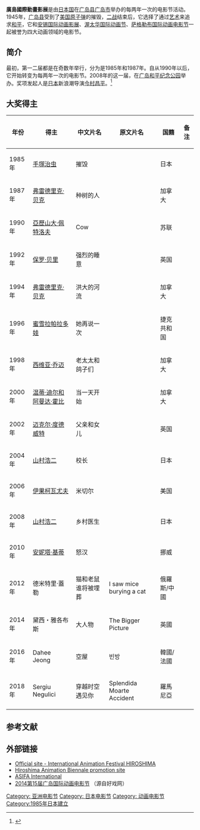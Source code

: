 '''廣島國際動畫影展'''是由[[日本国|日本国]]在[[广岛县|广岛县]][[广岛市|广岛市]]举办的每两年一次的电影节活动。1945年，[[广岛县|广岛县]]受到了[[美国|美国]][[原子弹|原子弹]]的摧毁，[[二战|二战]]结束后，它选择了通过[[艺术|艺术]]来追求[[和平|和平]]，它和[[安锡国际动画影展|安锡国际动画影展]]、[[渥太华国际动画节|渥太华国际动画节]]、[[萨格勒布国际动画电影节|萨格勒布国际动画电影节]]一起被誉为四大动画领域的电影节。

== 简介 ==
最初，第一二届都是在奇数年举行，分为是1985年和1987年。自从1990年以后，它开始转变为每两年一次的电影节。2008年的这一届，在[[广岛和平纪念公园|广岛和平纪念公园]]举办。奖项发起人是[[日本|日本]]新浪潮导演[[今村昌平|今村昌平]]。<ref>{{cite web |url=http://yule.sohu.com/20100716/n273545692.shtml |title=日本福冈电影节落幕 韩片《首尔人家》获大奖 |accessdate=2010年 |work= |publisher=搜狐网 |language=zh-cn |archive-date=2010-07-20 |archive-url=https://web.archive.org/web/20100720035025/http://yule.sohu.com/20100716/n273545692.shtml |dead-url=no }}</ref>

== 大奖得主 ==
{| class="wikitable"
|-
! 年份 !! 得主 !! 中文片名
!原文片名!! 国籍 !! 备注
|-
| 1985年 ||[[手塚治虫|手塚治虫]]|| 摧毁
| || 日本 || 
|-
| 1987年 ||[[弗雷德里克·贝克|弗雷德里克·贝克]]|| 种树的人
| || 加拿大 || 
|-
| 1990年 ||[[亞歷山大·佩特洛夫|亞歷山大·佩特洛夫]]|| Cow
| || 苏联 || 
|-
| 1992年 ||[[保罗·贝里|保罗·贝里]]|| 强烈的睡意
| || 英国 || 
|-
| 1994年 ||[[弗雷德里克·贝克|弗雷德里克·贝克]]|| 洪大的河流
| || 加拿大 || 
|-
| 1996年 ||[[蜜雪拉帕拉多娃|蜜雪拉帕拉多娃]]|| 她再说一次
| || 捷克共和国 || 
|-
| 1998年 ||[[西维亚·乔迈|西维亚·乔迈]]||老太太和鸽子们
| || 加拿大 || 
|-
| 2000年 ||[[温蒂·迪尔和阿曼达·霍比|温蒂·迪尔和阿曼达·霍比]]|| 当一天开始
| || 加拿大 || 
|-
| 2002年 ||[[迈克尔·度德威特|迈克尔·度德威特]]|| 父亲和女儿
| || 英国 || 
|-
| 2004年 ||[[山村浩二|山村浩二]]|| 校长
| || 日本 || 
|-
| 2006年 ||[[伊果柯瓦尤夫|伊果柯瓦尤夫]]|| 米切尔
| || 美国 || 
|-
| 2008年 ||[[山村浩二|山村浩二]]|| 乡村医生
| || 日本 || 
|-
| 2010年 ||[[安妮塔·基蒂|安妮塔·基蒂]]|| 怒汉
| || 挪威 || 
|-
|2012年
|德米特里·蓋勒
|猫和老鼠谁将被埋葬 
|I saw mice burying a cat
|俄羅斯/中國
|
|-
|2014年
|黛西・雅各布斯
|大人物
|The Bigger Picture
|英國
|
|-
|2016年
|Dahee Jeong
|空屋
|빈방
|韓國/法國
|
|-
|2018年
|Sergiu Negulici
|穿越时空遇见你
|Splendida Moarte Accident
|羅馬尼亞
|
|}

==参考文献==
<div class="references-small">
<references></references>
</div>

== 外部链接 ==
*[http://hiroanim.org/ Official site - International Animation Festival HIROSHIMA] {{Wayback|url=http://hiroanim.org/ |date=20141129073913 }}
*[http://www.hiroshima-animation-biennale.jp/ Hiroshima Animation Biennale promotion site] {{Wayback|url=http://www.hiroshima-animation-biennale.jp/ |date=20120210140530 }}
*[http://asifa.net/ ASIFA International] {{Wayback|url=http://asifa.net/ |date=20000512005932 }}
* [http://www.mask9.com/node/174388 2014第15届广岛国际动画电影节] {{Wayback|url=http://www.mask9.com/node/174388 |date=20141110150756 }} （源自好戏网）


[[Category:_亚洲电影节|Category: 亚洲电影节]]
[[Category:_日本电影节|Category: 日本电影节]]
[[Category:_动画电影节|Category: 动画电影节]]
[[Category:1985年日本建立|Category:1985年日本建立]]